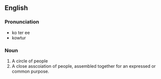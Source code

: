 ==English==
===Pronunciation===
*ko ter ee
*kowtur

===Noun===
#A circle of people
#A close asscoiation of people, assembled together for an expressed or common purpose.